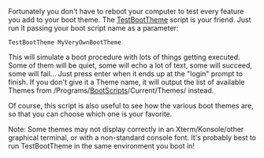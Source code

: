 {{ToC}}
Fortunately you don't have to reboot your computer to test every feature you add to your boot theme. The [[TestBootTheme]] script is your friend. Just run it passing your boot script name as a parameter:

<pre>
TestBootTheme MyVeryOwnBootTheme
</pre>

This will simulate a boot procedure with lots of things getting executed. Some of them will be quiet, some will echo a lot of text, some will succeed, some will fail... Just press enter when it ends up at the "login" prompt to finish. If you don't give it a Theme name, it will output the list of available Themes from /Programs/[[BootScripts]]/Current/Themes/ instead.

Of course, this script is also useful to see how the various boot themes are, so that you can choose which one is your favorite.

Note: Some themes may not display correctly in an Xterm/Konsole/other graphical terminal, or with a non-standard console font. It's probably best to run TestBootTheme in the same environment you boot in!
<!--/-->

{{Handbook}}